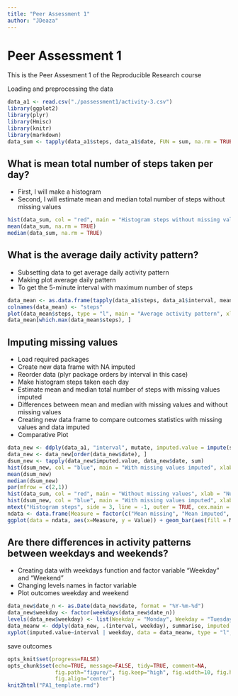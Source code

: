 ```yaml
---
title: "Peer Assessment 1"
author: "JDeaza"
---
```


Peer Assessment 1
=================

This is the Peer Assesment 1 of the Reproducible Research course

Loading and preprocessing the data

```r
data_a1 <- read.csv("./passessment1/activity-3.csv")
library(ggplot2)
library(plyr)
library(Hmisc)
library(knitr)
library(markdown)
data_sum <- tapply(data_a1$steps, data_a1$date, FUN = sum, na.rm = TRUE)
```
What is mean total number of steps taken per day?
-------------------------------------------------

* First, I will make a histogram
* Second, I will estimate mean and median total number of steps without missing values
```r
hist(data_sum, col = "red", main = "Histogram steps without missing values", xlab = "Number of steps", breaks = 20)
mean(data_sum, na.rm = TRUE)
median(data_sum, na.rm = TRUE)
```
What is the average daily activity pattern?
-------------------------------------------

* Subsetting data to get average daily activity pattern
* Making plot average daily pattern
* To get the 5-minute interval with maximum number of steps 
```r
data_mean <- as.data.frame(tapply(data_a1$steps, data_a1$interval, mean, na.rm = TRUE))
colnames(data_mean) <- "steps"
plot(data_mean$steps, type = "l", main = "Average activity pattern", xlab = "5 minute Interval", ylab = "Averaged across all day")
data_mean[which.max(data_mean$steps), ]
```
Imputing missing values
-----------------------

* Load required packages
* Create new data frame with NA imputed
* Reorder data (plyr package orders by interval in this case)
* Make histogram steps taken each day
* Estimate mean and median total number of steps with missing values imputed
* Differences between mean and median with missing values and without missing values
* Creating new data frame to compare outcomes statistics with missing values and data imputed
* Comparative Plot
```r
data_new <- ddply(data_a1, "interval", mutate, imputed.value = impute(steps, mean))
data_new <- data_new[order(data_new$date), ]
dsum_new <- tapply(data_new$imputed.value, data_new$date, sum)
hist(dsum_new, col = "blue", main = "With missing values imputed", xlab = "Number of steps", cex.main = 1.0, breaks = 20)
mean(dsum_new)
median(dsum_new)
par(mfrow = c(2,1))
hist(data_sum, col = "red", main = "Without missing values", xlab = "Number of steps", cex.main = 1.0, cex.lab = 1.0, breaks = 20)
hist(dsum_new, col = "blue", main = "With missing values imputed", xlab = "Number of steps", cex.main = 1.0, breaks = 20)
mtext("Histogram steps", side = 3, line = -1, outer = TRUE, cex.main = 2.5, font = 2)
ndata <- data.frame(Measure = factor(c("Mean missing", "Mean imputed", "Median missing", "Median imputed"), levels = c ("Mean missing", "Mean imputed", "Median missing", "Median imputed")), Value = c(9354.23, 10766.19, 10395, 10766.19))
ggplot(data = ndata, aes(x=Measure, y = Value)) + geom_bar(aes(fill = Measure), stat="identity") + ggtitle("Steps statistics: Data with NA vs data imputed")
```
Are there differences in activity patterns between weekdays and weekends?
-------------------------------------------------------------------------

* Creating data with weekdays function and factor variable "Weekday" and "Weekend"
* Changing levels names in factor variable
* Plot outcomes weekday and weekend
```r
data_new$date_n <- as.Date(data_new$date, format = "%Y-%m-%d")
data_new$weekday <- factor(weekdays(data_new$date_n))
levels(data_new$weekday) <- list(Weekday = "Monday", Weekday = "Tuesday", Weekday = "Wednesday", Weekday = "Thursday", Weekday = "Friday", Weekend = "Sunday", Weekend= "Saturday")
data_meanw <- ddply(data_new, .(interval, weekday), summarise, imputed.value = mean(imputed.value))
xyplot(imputed.value~interval | weekday, data = data_meanw, type = "l", layout = c(1,2), ylab = "Number of steps", col = "blue")
```
save outcomes

```r
opts_knit$set(progress=FALSE)
opts_chunk$set(echo=TRUE, message=FALSE, tidy=TRUE, comment=NA,
               fig.path="figure/", fig.keep="high", fig.width=10, fig.height=6,
               fig.align="center")
knit2html("PA1_template.rmd")
```



